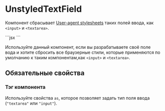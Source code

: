 <Overview>

# UnstyledTextField

Компонент сбрасывает [User-agent stylesheets](https://www.geeksforgeeks.org/what-is-a-user-agent-stylesheet/)
таких полей ввода, как `<input>` и `<textarea>`.

</Overview>

<Playground>
  ```jsx
  <UnstyledTextField as="input" placeholder="Стилей нет..." />
  ```
</Playground>

Используйте данный компонент, если вы разрабатываете своё поле вода и хотите сбросить все браузерные стили, которые
применяются по умолчанию к таким компонентам,как `<input>` и `<textarea>`.

## Обязательные свойства

### Тэг компонента

Используйте свойства `as`, которое позволяет задать тип поля ввода (`"textarea"` или `"input"`).
